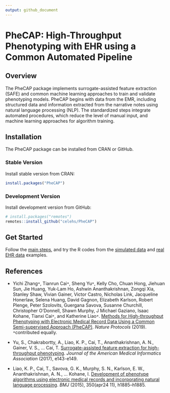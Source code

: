 ```yaml
---
output: github_document
---
```


# PheCAP: High-Throughput Phenotyping with EHR using a Common Automated Pipeline

## Overview

The PheCAP package implements surrogate-assisted feature extraction (SAFE) and common machine learning approaches to train and validate phenotyping models. PheCAP begins with data from the EMR, including structured data and information extracted from the narrative notes using natural language processing (NLP). The standardized steps integrate automated procedures, which reduce the level of manual input, and machine learning approaches for algorithm training. 

## Installation

The PheCAP package can be installed from CRAN or GitHub. 

### Stable Version

Install stable version from CRAN:

```r
install.packages("PheCAP")
```

### Development Version

Install development version from GitHub:

```r
# install.packages("remotes")
remotes::install_github("celehs/PheCAP")
```

## Get Started

Follow the [main steps](https://celehs.github.io/PheCAP/articles/main.html), and try the R codes from the [simulated data](https://celehs.github.io/PheCAP/articles/example1.html) and [real EHR data](https://celehs.github.io/PheCAP/articles/example2.html) examples. 

## References

- Yichi Zhang`*`, Tianrun Cai`*`, Sheng Yu`*`, Kelly Cho, Chuan Hong, Jiehuan Sun, Jie Huang, Yuk-Lam Ho, Ashwin Ananthakrishnan, Zongqi Xia, Stanley Shaw, Vivian Gainer, Victor Castro, Nicholas Link, Jacqueline Honerlaw, Selena Huang, David Gagnon, Elizabeth Karlson, Robert Plenge, Peter Szolovits, Guergana Savova, Susanne Churchill, Christopher O'Donnell, Shawn Murphy, J Michael Gaziano, Isaac Kohane, Tianxi Cai`*`, and Katherine Liao`*`. [Methods for High-throughput Phenotyping with Electronic Medical Record Data Using a Common Semi-supervised Approach (PheCAP)](https://doi.org/10.1038/s41596-019-0227-6). _Nature Protocols_ (2019). `*`contributed equally. 

- Yu, S., Chakrabortty, A., Liao, K. P., Cai, T., Ananthakrishnan, A. N., Gainer, V. S., … Cai, T. [Surrogate-assisted feature extraction for high-throughput phenotyping](https://doi.org/10.1093/jamia/ocw135). _Journal of the American Medical Informatics Association_ (2017), e143-e149.  

- Liao, K. P., Cai, T., Savova, G. K., Murphy, S. N., Karlson, E. W., Ananthakrishnan, A. N., … Kohane, I. [Development of phenotype algorithms using electronic medical records and incorporating natural language processing](https://doi.org/10.1136/bmj.h1885). _BMJ_ (2015), 350(apr24 11), h1885–h1885. 
